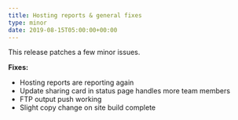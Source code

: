 ```yaml
---
title: Hosting reports & general fixes
type: minor
date: 2019-08-15T05:00:00+00:00
---
```


This release patches a few minor issues.

**Fixes:**

* Hosting reports are reporting again
* Update sharing card in status page handles more team members
* FTP output push working
* Slight copy change on site build complete